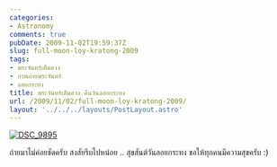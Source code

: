 ```yaml
---
categories:
- Astronomy
comments: true
pubDate: 2009-11-02T19:59:37Z
slug: full-moon-loy-kratong-2009
tags:
- พระจันทร์เต็มดวง
- ภาพภ่ายพระจันทร์
- ลอยกระทง
title: พระจันทร์เต็มดวง คืนวันลอยกระทง
url: /2009/11/02/full-moon-loy-kratong-2009/
layout: '../../../layouts/PostLayout.astro'
---
```


[![DSC_9895](https://armno.in.th/wp-content/uploads/2009/11/DSC_9895_thumb.jpg)](https://armno.in.th/wp-content/uploads/2009/11/DSC_9895.jpg)



ถ่ายมาไม่ค่อยชัดครับ สงสัยรีบไปหน่อย .. สุขสันต์วันลอยกระทง ขอให้ทุกคนมีความสุขครับ :)
